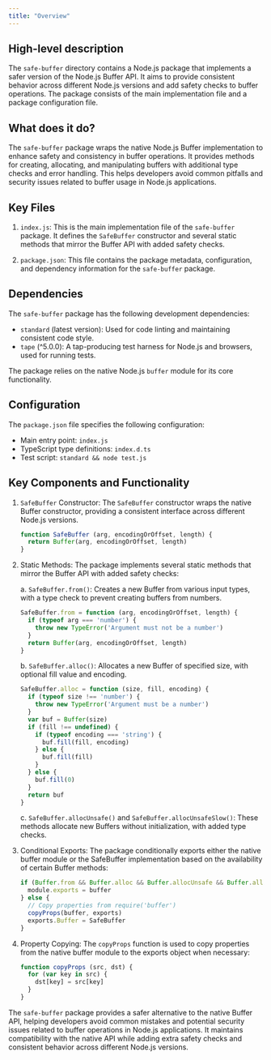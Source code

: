 ```yaml
---
title: "Overview"
---
```


## High-level description
The `safe-buffer` directory contains a Node.js package that implements a safer version of the Node.js Buffer API. It aims to provide consistent behavior across different Node.js versions and add safety checks to buffer operations. The package consists of the main implementation file and a package configuration file.

## What does it do?
The `safe-buffer` package wraps the native Node.js Buffer implementation to enhance safety and consistency in buffer operations. It provides methods for creating, allocating, and manipulating buffers with additional type checks and error handling. This helps developers avoid common pitfalls and security issues related to buffer usage in Node.js applications.

## Key Files

1. `index.js`: This is the main implementation file of the `safe-buffer` package. It defines the `SafeBuffer` constructor and several static methods that mirror the Buffer API with added safety checks.

2. `package.json`: This file contains the package metadata, configuration, and dependency information for the `safe-buffer` package.

## Dependencies
The `safe-buffer` package has the following development dependencies:

- `standard` (latest version): Used for code linting and maintaining consistent code style.
- `tape` (^5.0.0): A tap-producing test harness for Node.js and browsers, used for running tests.

The package relies on the native Node.js `buffer` module for its core functionality.

## Configuration
The `package.json` file specifies the following configuration:

- Main entry point: `index.js`
- TypeScript type definitions: `index.d.ts`
- Test script: `standard && node test.js`

## Key Components and Functionality

1. `SafeBuffer` Constructor:
   The `SafeBuffer` constructor wraps the native Buffer constructor, providing a consistent interface across different Node.js versions.

   ```javascript
   function SafeBuffer (arg, encodingOrOffset, length) {
     return Buffer(arg, encodingOrOffset, length)
   }
   ```

2. Static Methods:
   The package implements several static methods that mirror the Buffer API with added safety checks:

   a. `SafeBuffer.from()`:
   Creates a new Buffer from various input types, with a type check to prevent creating buffers from numbers.

   ```javascript
   SafeBuffer.from = function (arg, encodingOrOffset, length) {
     if (typeof arg === 'number') {
       throw new TypeError('Argument must not be a number')
     }
     return Buffer(arg, encodingOrOffset, length)
   }
   ```

   b. `SafeBuffer.alloc()`:
   Allocates a new Buffer of specified size, with optional fill value and encoding.

   ```javascript
   SafeBuffer.alloc = function (size, fill, encoding) {
     if (typeof size !== 'number') {
       throw new TypeError('Argument must be a number')
     }
     var buf = Buffer(size)
     if (fill !== undefined) {
       if (typeof encoding === 'string') {
         buf.fill(fill, encoding)
       } else {
         buf.fill(fill)
       }
     } else {
       buf.fill(0)
     }
     return buf
   }
   ```

   c. `SafeBuffer.allocUnsafe()` and `SafeBuffer.allocUnsafeSlow()`:
   These methods allocate new Buffers without initialization, with added type checks.

3. Conditional Exports:
   The package conditionally exports either the native buffer module or the SafeBuffer implementation based on the availability of certain Buffer methods:

   ```javascript
   if (Buffer.from && Buffer.alloc && Buffer.allocUnsafe && Buffer.allocUnsafeSlow) {
     module.exports = buffer
   } else {
     // Copy properties from require('buffer')
     copyProps(buffer, exports)
     exports.Buffer = SafeBuffer
   }
   ```

4. Property Copying:
   The `copyProps` function is used to copy properties from the native buffer module to the exports object when necessary:

   ```javascript
   function copyProps (src, dst) {
     for (var key in src) {
       dst[key] = src[key]
     }
   }
   ```

The `safe-buffer` package provides a safer alternative to the native Buffer API, helping developers avoid common mistakes and potential security issues related to buffer operations in Node.js applications. It maintains compatibility with the native API while adding extra safety checks and consistent behavior across different Node.js versions.